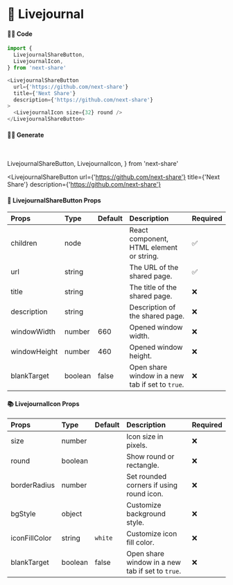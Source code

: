 # 🎀 Livejournal

#### 👨‍💻 Code

```js copy
import {
  LivejournalShareButton,
  LivejournalIcon,
} from 'next-share'

<LivejournalShareButton
  url={'https://github.com/next-share'}
  title={'Next Share'}
  description={'https://github.com/next-share'}
>
  <LivejournalIcon size={32} round />
</LivejournalShareButton>
```

#### 👨‍💻 Generate

<br />

  LivejournalShareButton,
  LivejournalIcon,
} from 'next-share'

<LivejournalShareButton
  url={'https://github.com/next-share'}
  title={'Next Share'}
  description={'https://github.com/next-share'}
>
  <LivejournalIcon size={32} round />
</LivejournalShareButton>

#### 📖 LivejournalShareButton Props

| Props | Type | Default | Description | Required |
| :--- | :--- | :--- | :--- | :--- |
| children | node |  | React component, HTML element or string. | ✅ |
| url | string |  | The URL of the shared page. | ✅ |
| title | string |  | The title of the shared page. | ❌ |
| description | string |  | Description of the shared page. | ❌ |
| windowWidth | number | 660 | Opened window width. | ❌ |
| windowHeight | number | 460 | Opened window height. | ❌ |
| blankTarget | boolean | false | Open share window in a new tab if set to `true`. | ❌ |

#### 📚 LivejournalIcon Props

| Props | Type | Default | Description | Required |
| :--- | :--- | :--- | :--- | :--- |
| size | number |  | Icon size in pixels. | ❌ |
| round | boolean |  | Show round or rectangle. | ❌ |
| borderRadius | number |  | Set rounded corners if using round icon. | ❌ |
| bgStyle | object |  | Customize background style. | ❌ |
| iconFillColor | string | <code>white</code> | Customize icon fill color. | ❌ |
| blankTarget | boolean | false | Open share window in a new tab if set to `true`. | ❌ |

